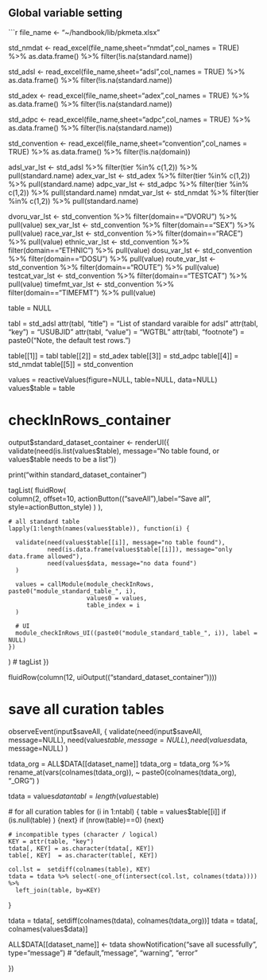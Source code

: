 ## Global variable setting

  
```r

file_name <- "~/handbook/lib/pkmeta.xlsx" 

std_nmdat <- read_excel(file_name,sheet="nmdat",col_names = TRUE)  %>% 
  as.data.frame() %>% filter(!is.na(standard.name))

std_adsl <- read_excel(file_name,sheet="adsl",col_names = TRUE)  %>% 
  as.data.frame() %>% filter(!is.na(standard.name))

std_adex <- read_excel(file_name,sheet="adex",col_names = TRUE)  %>% 
  as.data.frame() %>% filter(!is.na(standard.name))

std_adpc <- read_excel(file_name,sheet="adpc",col_names = TRUE)  %>% 
  as.data.frame() %>% filter(!is.na(standard.name))

std_convention <- read_excel(file_name,sheet="convention",col_names = TRUE)  %>% 
  as.data.frame() %>% filter(!is.na(domain))
 
adsl_var_lst <- std_adsl %>% filter(tier %in% c(1,2)) %>% pull(standard.name)
adex_var_lst <- std_adex %>% filter(tier %in% c(1,2)) %>% pull(standard.name)
adpc_var_lst <- std_adpc %>% filter(tier %in% c(1,2)) %>% pull(standard.name)
nmdat_var_lst <- std_nmdat %>% filter(tier %in% c(1,2)) %>% pull(standard.name)

dvoru_var_lst <- std_convention %>% filter(domain=="DVORU") %>% pull(value)
sex_var_lst <- std_convention %>% filter(domain=="SEX") %>% pull(value)
race_var_lst <- std_convention %>% filter(domain=="RACE") %>% pull(value)
ethnic_var_lst <- std_convention %>% filter(domain=="ETHNIC") %>% pull(value)
dosu_var_lst <- std_convention %>% filter(domain=="DOSU") %>% pull(value)
route_var_lst <- std_convention %>% filter(domain=="ROUTE") %>% pull(value)
testcat_var_lst <- std_convention %>% filter(domain=="TESTCAT") %>% pull(value)
timefmt_var_lst <- std_convention %>% filter(domain=="TIMEFMT") %>% pull(value)



table = NULL

tabl = std_adsl
attr(tabl, "title") = "List of standard varaible for adsl" 
attr(tabl, "key") = "USUBJID"
attr(tabl, "value") = "WGTBL" 
attr(tabl, "footnote") = paste0("Note, the default test rows.")

table[[1]] = tabl
table[[2]] = std_adex
table[[3]] = std_adpc
table[[4]] = std_nmdat 
table[[5]] = std_convention 

values = reactiveValues(figure=NULL, table=NULL, data=NULL)
values$table = table

################################
# checkInRows_container
################################
output$standard_dataset_container <- renderUI({  
  validate(need(is.list(values$table), message="No table found, or values$table needs to be a list"))
  
  print("within standard_dataset_container")
  
  
  tagList(
    fluidRow(  
      column(2, offset=10,
             actionButton(("saveAll"),label="Save all", style=actionButton_style)
      ) 
    ),

    # all standard table   
    lapply(1:length(names(values$table)), function(i) {
      
      validate(need(values$table[[i]], message="no table found"), 
               need(is.data.frame(values$table[[i]]), message="only data.frame allowed"),
               need(values$data, message="no data found")
      )

      values = callModule(module_checkInRows, paste0("module_standard_table_", i),  
                          values0 = values,
                          table_index = i
      )   
      
      # UI
      module_checkInRows_UI((paste0("module_standard_table_", i)), label = NULL) 
    })
  
  ) # tagList
})
   
 fluidRow(column(12, uiOutput(("standard_dataset_container")))) 
 
 
################################
# save all curation tables  
################################ 
observeEvent(input$saveAll, {
  validate(need(input$saveAll, message=NULL), 
           need(values$table, message=NULL), 
           need(values$data, message=NULL)
  ) 
    
  tdata_org = ALL$DATA[[dataset_name]] 
  tdata_org = tdata_org %>% 
    rename_at(vars(colnames(tdata_org)),
              ~ paste0(colnames(tdata_org), "_ORG")
    )
  
  tdata = values$data %>% cbind(tdata_org)
  ntabl = length(values$table)
  
  # for all curation tables
  for (i in 1:ntabl) {
    table = values$table[[i]]
    if (is.null(table) ) {next} 
    if (nrow(table)==0) {next} 
    
    # incompatible types (character / logical)
    KEY = attr(table, "key")
    tdata[, KEY] = as.character(tdata[, KEY])
    table[, KEY]  = as.character(table[, KEY])
    
    col.lst =  setdiff(colnames(table), KEY)
    tdata = tdata %>% select(-one_of(intersect(col.lst, colnames(tdata)))) %>% 
      left_join(table, by=KEY)
  }
  
  tdata = tdata[, setdiff(colnames(tdata), colnames(tdata_org))]
  tdata = tdata[, colnames(values$data)]
  
  ALL$DATA[[dataset_name]] <- tdata
  showNotification("save all sucessfully", type="message")   # "default, "message", "warning", "error"
  
})

    
 